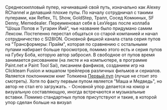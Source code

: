 {{Инфобокс для пуперов 
|title2=LexVegas
|другие_ники=Изначально был Alexey RChannel
|image3=[[Файл:LexVegas.jpg|left]]
|сферы_творчества=RYTP, рисование, фанфики (не яойные и без упора на романтику), создание небольших игр в Clickteam Fusion, мэшап трейлеров фильмов и\или сериалов
|год_начала=13 апр. 2016
|image4=
|имя_фамилия=Алексей Калугин
|дата_рождения=
|место_проживания=Самара
|ссылки=
*[https://www.youtube.com/channel/UCofhdaV1SDEuCV1dNigLBiw Канал]
*[https://www.youtube.com/channel/UCvg3v2evl2bCwOtyhbIIyhw Альт]
*[https://vk.com/vsesasno98 Страница ВК]
}}

Среднескилловый пупер, начинавший свой путь, изначально как Alexey RChannel и делавший плохие пупы. По началу сотрудничал с такими пуперами, как Reflex, TL Show, GoldStep, Тралл, Сосед Комкиных, SF Denny, Memedealer. Переименовал себя в LexVegas после коллаба "Шоша Попов и Тугарин Йий", чье название было придумано самим Лексом. Постепенно перестал общаться со старой компанией и начал сотрудничество с SI28ION. Основной фишкой канала стала серия пупов на "Трансформеры: Прайм", которая по сравнению с остальными пупами набирает больше просмотров, помимо этого есть и серия пупов на Губку Боба, которую автор забросил. В свободное от пупов время занимается рисованием (на листе и на компьютере, в программе Paint.net и Paint Tool Sai), писанием фанфиков, созданием игр на Clickteam Fusion и мэшапом трейлеров различных фильмов и сериалов. Является поклонником книг Толкиена
[https://www.youtube.com/watch?v=miW0-abZlq0 Первый пуп] (лучше не стоит это смотреть). Хотя по факту первым пупом является "Маша и Медведь", но автор не стал его загружать.
- Основной упор делается на юмор и визуальную составляющую, иногда встречаются и музыкальные вставки. Помимо стандартных пупов присутствуют и такие, в которой упор сделан больше на визуал